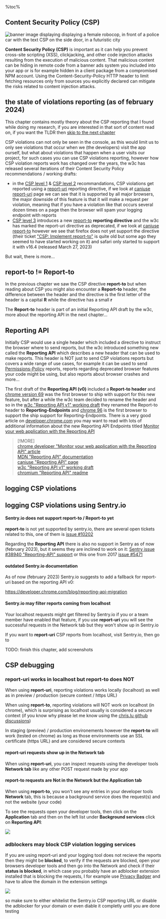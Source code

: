 <aside>
%toc%
</aside>

<article>

# Content Security Policy (CSP)

![banner image displaying displaying a female robocop, in front of a police car with the text CSP on the side door, in a futuristic city](../../../../public/assets/images/app/web_development/posts/csp/banner.png)

**Content Security Policy (CSP)** is important as it can help you prevent cross-site scripting (XSS), clickjacking, and other code injection attacks resulting from the execution of malicious content. That malicious content can be hiding in remote code from a banner ads system you included into your app or is for example hidden in a client package from a compromised NPM account. Using the Content-Security-Policy HTTP header to limit fetching resources only from sources you explicitly declared can mitigate the risks related to content injection attacks.

## the state of violations reporting (as of february 2024)

This chapter contains mostly theory about the CSP reporting that I found while doing my research, if you are interested in that sort of content read on, if you want the TLDR then [skip to the next chapter](#logging-csp-violations-using-sentryio)

CSP violations can not only be seen in the console, as this would limit us to only see violations that occur when we (the developers) visit the app ourself, but what about violations that happen when a user visits our project, for such cases you can use CSP violations reporting, however how CSP violation reports work has changed over the years, the w3c has released several iterations of their Content Security Policy recommendations / working drafts:

* in the [CSP level 1](https://www.w3.org/TR/2012/CR-CSP-20121115/) & [CSP level 2](https://www.w3.org/TR/CSP2/) recommandations, CSP violations get reported using a [report-uri](https://developer.mozilla.org/en-US/docs/Web/HTTP/Headers/Content-Security-Policy/report-uri) reporting directive, if we look at [caniuse report-uri](https://caniuse.com/?search=report-uri) page we can see that it is supported by all major browsers, the major downside of this feature is that it will make a request per violation, meaning that if you have a violation like that occurs several dozen times on a page then the browser will spam your logging endpoint with reports
* [CSP level 3](https://www.w3.org/TR/CSP3/) introduces a new [report-to](https://developer.mozilla.org/en-US/docs/Web/HTTP/Headers/Content-Security-Policy/report-to) **reporting directive** and the w3c has marked the report-uri directive as deprecated, if we look at [caniuse report-to](https://caniuse.com/?search=report-to) however we see that firefox does not yet support the directive (their ticket ["CSP: Implement report-to"](https://bugzilla.mozilla.org/show_bug.cgi?id=1391243) is quite old but some ago they seemed to have started working on it) and safari only started to support it with v16.4 (released March 27, 2023)

But wait, there is more...

## report-to != Report-to

In the previous chapter we saw the CSP directive **report-to** but when reading about CSP you might also encounter a **Report-to** header, the difference between the header and the directive is the first letter of the header is a capital **R** while the directive has a small **r**

The **Report-to** header is part of an initial Reporting API draft by the w3c, more about the reporting API in the next chapter...

## Reporting API

Initially CSP would use a single header which included a directive to instruct the browser where to send reports, but the w3c introduced something new called the **Reporting API** which describes a new header that can be used to make reports. This header is NOT just to send CSP violations reports but covers a wide range of use cases, for example it can be used to send [Permissions-Policy](https://developer.mozilla.org/en-US/docs/Web/HTTP/Headers/Permissions-Policy) reports, reports regarding deprecated browser features your code might be using, but also reports about browser crashes and more...

The first draft of the **Reporting API (v0)** included a **Report-to header** and [chrome version 69](https://chromestatus.com/feature/4672626140119040) was the first browser to ship with support for this new feature, but after a while the w3c team decided to rename the header and so in the [w3c "Reporting API v1" working draft](https://www.w3.org/TR/reporting-1/) they renamed the Report-to header to **Reporting-Endpoints** and [chrome 96](https://chromestatus.com/feature/5712172409683968) is the first browser to support the ship support for Reporting-Endpoints. There is a very good article on [developer.chrome.com](https://developer.chrome.com/) you may want to read with lots of additional information about the new Reporting API Endpoints titled [Monitor your web application with the Reporting API](https://developer.chrome.com/docs/capabilities/web-apis/reporting-api)

> [!MORE]  
> [chrome developer "Monitor your web application with the Reporting API" article](https://developer.chrome.com/docs/capabilities/web-apis/reporting-api)  
> [MDN "Reporting API" documentation](https://developer.mozilla.org/en-US/docs/Web/API/Reporting_API)  
> [caniuse "Reporting API" page](https://caniuse.com/?search=Reporting%20API)  
> [w3c "Reporting API v1" working draft](https://www.w3.org/TR/reporting-1/)  
> [chromium "Reporting API" readme](https://chromium.googlesource.com/chromium/src/+/HEAD/net/reporting/README.md)  

## logging CSP violations

## logging CSP violations using Sentry.io

#### Sentry.io does not support report-to / Report-to yet

**report-to** is not yet supported by sentry.io, there are several open tickets related to this, one of them is [issue #10202](https://github.com/getsentry/sentry/issues/10202)

Regarding the **Reporting API** there is also no support in Sentry as of now (february 2023), but it seems they are inclined to work on it: [Sentry issue #38940 "Reporting-API" support](https://github.com/getsentry/sentry/issues/38940) or this one from 2017 [issue #5471](https://github.com/getsentry/sentry/issues/5471)

#### outdated Sentry.io documentation

As of now (february 2023) Sentry.io suggests to add a fallback for report-uri based on the reporting API v0:



https://developer.chrome.com/blog/reporting-api-migration

#### Sentry.io may filter reports coming from localhost



Your localhost requests might get filtered by Sentry.io if you or a team member have enabled that feature, if you use **report-uri** you will see the successful requests in the Network tab but they won't show up in Sentry.io

If you want to **report-uri** CSP reports from localhost, visit Sentry.io, then go to 

TODO: finish this chapter, add screenshots

## CSP debugging

### report-uri works in localhost but report-to does NOT

When using **report-uri**, reporting violations works locally (localhost) as well as in preview / production (secure context / https URL)

When using **report-to**, reporting violations will NOT work on localhost (in chrome), which is surprising as localhost usually is considered a secure context (if you know why please let me know using the [chris.lu github discussions](https://github.com/chrisweb/chris.lu/discussions))

In staging (preview) / production environements however the **report-to** will work (tested on chrome) as long as those environments use an SSL certificate (https URL) and are considered secure contexts

#### report-uri requests show up in the Network tab

When using **report-uri**, you can inspect requests using the developer tools **Network tab** like any other POST request made by your app

#### report-to requests are Not in the Network but the Application tab

When using **report-to**, you won't see any entries in your developer tools **Network** tab, this is because a background service does the request(s) and not the website (your code)

To see the requests open your developer tools, then click on the **Application** tab and then on the left list under **Background services** click on **Reporting API**:

![](../../../../public/assets/images/app/web_development/posts/csp/developer_tools_application_reporting_api.png)

### adblockers may block CSP violation logging services

If you are using report-uri and your logging tool does not recieve the reports then they might be **blocked**, to verify if the requests are blocked, open your browsers developer tools and then go into the Network and check if their **status is blocked**, in which case you probably have an adblocker extension installed that is blocking the requests, I for example use [Privacy Badger](https://privacybadger.org/) and have to allow the domain in the extension settings

![](../../../../public/assets/images/app/web_development/posts/csp/privacy_badger_sentry_ingest_blocked.png)

so make sure to either whitelist the Sentry.io CSP reporting URL or disable the adblocker for your domain or even diable it completly until you are done testing

</article>